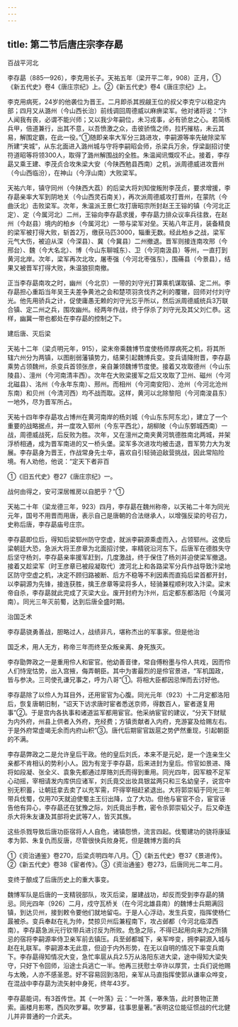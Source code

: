 ```yaml
---
---
---
```

title: 第二节后唐庄宗李存勗
---



百战平河北

李存勗（885—926），李克用长子。天祐五年（梁开平二年，908）正月，①《新五代史》卷4《唐庄宗纪》上。②《新五代史》卷4《唐庄宗纪》上。

李克用病死，24岁的他袭位为晋王。二月即杀其觊觎王位的叔父李克宁以稳定内部；四月又从潞州（今山西长治）前线调回周德威以麻痹梁军。他对诸将说：“汴人闻我有丧，必谓不能兴师；又以我少年嗣位，未习戎事，必有骄怠之心。若简练兵甲，倍道兼行，出其不意，以吾愤激之众，击彼骄惰之师，拉朽摧枯，未云其易，解围定霸，在此一役。”①随即亲率大军分三路进攻，李嗣源等率先破除梁军所建“夹城”，从东北面进入潞州城与守将李嗣昭会师，杀梁兵万余，俘梁副招讨使符道昭等将领300人，取得了潞州解围战的全胜。朱温闻讯慨叹不止。接着，李存勗又乘王建、李茂贞合攻朱梁大安（今陕西勉县西南）之机，派周德威进攻晋州（今山西临汾），在神山（今浮山南）大败梁军。

天祐六年，镇守同州（今陕西大荔）的后梁大将刘知俊叛附李茂贞，要求增援，李存勗亲率大军到阴地关（今山西灵石南关），再次派周德威攻打晋州，在蒙阬（今曲沃北）击败梁军。次年，朱温派王景仁攻打唐昭宗所封赵王王镕的镇（今河北正定）、定（今属河北）二州，王镕向李存勗求援，李存勗力排众议率兵往救，在赵州（今赵县）境内的柏乡（今属河北）一带与梁军对垒。天祐八年正月，装备精良的梁军被打得大败，斩首2万，缴获马匹3000，辎重无数。经此柏乡之战，梁军元气大伤，被迫从深（今深县）、冀（今冀县）二州撤退。晋军则接连南攻邢（今邢台）、魏（今大名北）、博（今山东聊城东）、卫（今河南汲县）等州，一直打到黄河北岸。次年，梁军再次北攻，屠枣强（今河北枣强东），围蓨县（今景县），结果又被晋军打得大败，朱温狼狈南撤。

正当李存勗南攻之时，幽州（今北京）一带的刘守光打算乘机谋取镇、定二州。李存勗担心重蹈当年吴王夫差争黄池之会和楚项羽贪伐齐之利的覆辙，回师对付刘守光。他先用骄兵之计，促使庸愚无赖的刘守光忘乎所以，然后派周德威统兵3万联合镇、定二州之兵，围攻幽州。经两年作战，终于俘杀了刘守光及其父刘仁恭。这样，幽冀一带也都处在李存勗的控制之下。

建后唐、灭后梁

天祐十二年（梁贞明元年，915），梁末帝乘魏博节度使杨师厚病死之机，将其所辖六州分为两镇，以图削弱藩镇势力，结果引起魏博兵变。变兵请降附晋，李存勗乘势占领魏州，杀变兵首领张彦，亲自兼领魏博节度使。接着又攻取德州（今山东陵县）、澶州（今河南清丰西）。次年在大败梁援军之后又攻取了卫州、磁州（今河北磁县）、洺州（今永年东南）、邢州。而相州（今河南安阳）、沧州（今河北沧州东南）和贝州（今清河西）均不战而取。这样，黄河以北除黎阳（今河南浚县东）一地外，尽为晋军所占。

天祐十四年李存勗攻占博州在黄河南岸的杨刘城（今山东东阿东北），建立了一个重要的战略据点，并一度攻入郓州（今东平西北），胡柳陂（今山东鄄城西南）一战，周德威战死，后反败为胜。次年，又在澶州之南夹黄河筑德胜南北两城，并架浮桥相通，成为晋军南进的又一桥头堡。梁军多次进攻均被击退，晋军势力大为发展。李存勗身为晋王，作战常身先士卒，喜欢自引轻骑迫敌营挑战，因此常陷险境。有人劝他，他说：“定天下者非百

①《旧五代史》卷27《唐庄宗纪》一。

战何由得之，安可深居帷房以自肥乎？”①

天祐二十年（梁龙德三年，923）四月，李存勗在魏州称帝，以天祐二十年为同光元年，国号不用晋而用唐，表示自己是唐朝的合法继承人，以增强反梁的号召力，史称后唐，李存勗庙号庄宗。

李存勗即位后，得知后梁郓州防守空虚，就派李嗣源乘虚而入，占领郓州。这使后梁朝廷大恐，急派大将王彦章为北面招讨使，率精锐沿河东下。后唐军在德胜失守后坚守杨刘，李存勗亲率援军赶到，几度激战，终于保住了杨刘并迫使梁军撤退。接着又趁梁军（时王彦章已被段凝取代）渡河北上和各路梁军分兵作战导致汴梁地区防守空虚之机，决定不顾归路被断、后方不稳等不利因素而直捣后梁首都开封，以李嗣源为先锋，接连获胜，擒王彦章等梁将多人，轻骑兼程顺利攻入汴梁。梁末帝自杀，李存勗就此完成了灭梁大业。废开封府为汴州，后定都东都洛阳（今属河南）。同光三年灭前蜀，达到后唐全盛时期。

治国乏术

李存勗骁勇善战，胆略过人，战绩非凡，堪称杰出的军事家。但是他治

国乏术，用人无方，称帝三年而终至众叛亲离、身死族灭。

李存勖弊政之一是重用伶人和宦官。他幼善音律，常自傅粉墨与伶人共戏，因而伶人们恃宠怙势，出入宫掖，侮弄朝臣。其中为害最烈的是伶官景进，“军机国政，皆与参决。三司使孔谦兄事之，呼为八哥”①。将相大臣都因忌惮而去讨好他。

李存勗除了以伶人为耳目外，还用宦官为心腹。同光元年（923）十二月定都洛阳后，恢复唐朝旧制，“诏天下访求唐时宦者悉送京师，得数百人，宦者遂复用事”②。于是宫内各执事和诸道监军都用宦官。他采纳宦官的建议，“分天下财赋为内外府，州县上供者入外府，充经费；方镇贡献者入内府，充游宴及给赐左右。于是外府常虚竭无余而内府山积”③。唐代后期宦官跋扈之势俨然重现，引起朝臣的不满。

李存勗弊政之二是允许皇后干政。他的皇后刘氏，本来不是元妃，是一个连亲生父亲都不肯相认的势利小人。因为有宠于李存勗，后来进封为皇后。伶官如景进、降将如段凝、张全义、袁象先都通过厚赂刘氏而得到重用。同光四年，因军粮不足军心动摇，宰相请发内库供应诸军，刘氏竟交出妆具银盆两只和三名幼皇子，说宫中别无积蓄，让朝廷拿去卖了以充军需，吓得宰相赶紧退出。大将郭崇韬于同光三年带兵伐蜀，仅用70天就迫使蜀主王衍出降，立了大功。但他与宦官不合，宦官诬告他有异心，李存勗还在犹豫之际，刘氏竟出手教，密令杀郭崇韬父子。后又牵连杀大将朱友谦及其部将史武等7人，皆灭其族。

这些杀戮导致后唐功臣宿将人人自危，诸镇怨愤，流言四起。伐蜀建功的骁将康延孝为郭、朱复仇而反唐，尽管很快兵败身死，但是魏博方面的兵

①《资治通鉴》卷270，后梁贞明四年八月。①《新五代史》卷37《景进传》。②《新五代史》卷38《宦者传》。③《资治通鉴》卷273，后唐同光二年二月。

变终于酿成了后唐历史上的重大事变。

魏博军队是后唐的一支精锐部队，攻灭后梁，屡建战功，却反而受到李存勗的猜忌。同光四年（926）二月，戍守瓦桥关（在今河北雄县南）的魏博士兵期满回镇，到达贝州，接到敕令要他们就地留屯。于是人心浮动，发生兵变，指挥使杨仁晸被杀。变兵奉赵在礼为帅，焚掠贝州后兼程南下，攻占邺都（今河北临漳西南）。李存勗急派元行钦带兵进讨反为所败。危急之际，不得已起用向来为之所猜忌的宿将李嗣源率侍卫亲军前去镇压。兵至邺都城下，亲军哗变，拥李嗣源入城与赵在礼联军。李嗣源本无此意，但迫于内外形势，在无以自明的情况下率变兵南下。李存勗得知情况大变，急忙率扈从兵2.5万从洛阳东进大梁，途中得知大梁失守，只好下令回师，沿途士兵逃亡一半。他再三抚慰士卒许以厚赏，士兵们说他赐与太晚，人亦不感圣恩。好不容易回到洛阳，亲军从马直指挥使郭从谦率众哗变，在混战中李存勗为流矢射中身死，终年43岁。

李存勗能词，有3首传世。其《一叶落》云：“一叶落，搴朱箔，此时景物正萧索。画楼月影寒，西风吹罗幕。吹罗幕，往事思量著。”表明这位能征惯战的代北健儿并非普通的一介武夫。